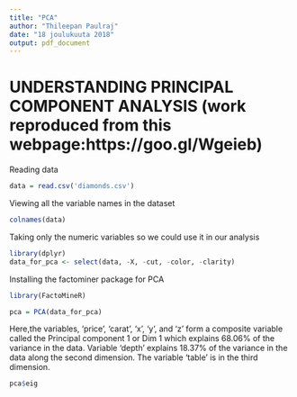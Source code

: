 ```yaml
---
title: "PCA"
author: "Thileepan Paulraj"
date: "18 joulukuuta 2018"
output: pdf_document
---
```


# UNDERSTANDING PRINCIPAL COMPONENT ANALYSIS (work reproduced from this webpage:https://goo.gl/Wgeieb)

Reading data

```r
data = read.csv('diamonds.csv')
```

Viewing all the variable names in the dataset

```r
colnames(data)
```

Taking only the numeric variables so we could use it in our analysis

```r
library(dplyr)
data_for_pca <- select(data, -X, -cut, -color, -clarity)
```

Installing the factominer package for PCA
```r
library(FactoMineR)
```

```r
pca = PCA(data_for_pca)
```
Here,the variables, 'price', 'carat', 'x', 'y', and 'z' form a composite variable called the Principal component 1 or Dim 1 which explains 68.06% of the variance in the data. Variable 'depth' explains 18.37% of the variance in the data along the second dimension. The variable 'table' is in the third dimension. 


```r
pca$eig
```


